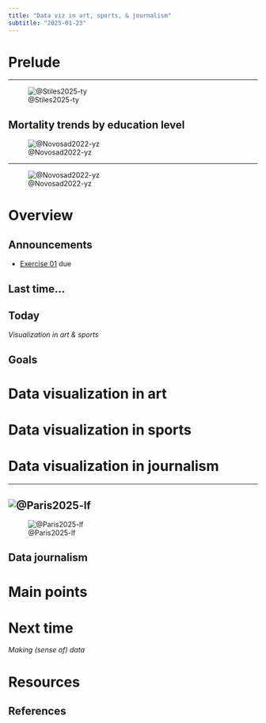 ```yaml
---
title: "Data viz in art, sports, & journalism"
subtitle: "2025-01-23"
---
```


# Prelude

---

![@Stiles2025-ty](../include/img/la-fires-viz-cnn.png)

## Mortality trends by education level

![@Novosad2022-yz](../include/img/novosad-etal-2022-fig-01.png)

---

![@Novosad2022-yz](../include/img/novosad-etal-2022-fig-05.png)

# Overview

## Announcements

- [Exercise 01](../exercises/ex01-figs-in-psych-sci.qmd) [due]{.orange_due}

## Last time...

## Today

*Visualization in art & sports*

## Goals

# Data visualization in art

# Data visualization in sports

# Data visualization in journalism

---

![@Paris2025-lf](../include/img/paris-nyt-vax-2025-01-13-fig1.png)
---

![@Paris2025-lf](../include/img/paris-nyt-vax-2025-01-13-fig2.png)

## Data journalism

# Main points

# Next time

*Making (sense of) data*

# Resources

## References
